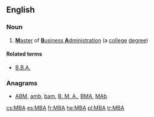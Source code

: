 {{also|Mba|mba|mbà|ḿbà}}
==English==
{{wikipedia|Master of Business Administration}}

===Noun===
{{head|en|noun}}

# [[master|'''M'''aster]] of [[business administration|'''B'''usiness '''A'''dministration]] (a [[college]] [[degree]])

====Related terms====
* [[B.B.A.]]

===Anagrams===
* [[ABM#English|ABM]], [[amb#English|amb]], [[bam#English|bam]], [[B. M. A.#English|B. M. A.]], [[BMA#English|BMA]], [[MAb#English|MAb]]

[[cs:MBA]]
[[es:MBA]]
[[fr:MBA]]
[[he:MBA]]
[[pl:MBA]]
[[tr:MBA]]